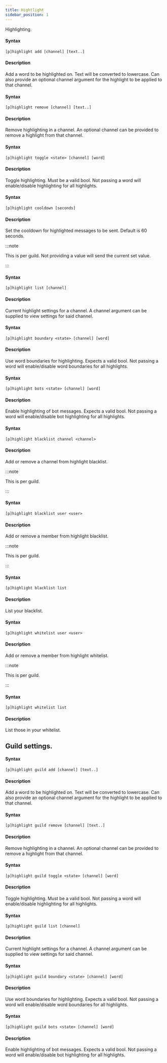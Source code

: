 ```yaml
---
title: Hightlight
sidebar_position: 1
---
```


Highlighting.

#### Syntax
```
[p]highlight add [channel] [text..]
```
#### Description
Add a word to be highlighted on.
Text will be converted to lowercase.
Can also provide an optional channel argument for
the highlight to be applied to that channel.

#### Syntax
```
[p]highlight remove [channel] [text..]
```
#### Description
Remove highlighting in a channel.
An optional channel can be provided to remove a highlight from that channel.

#### Syntax
```
[p]highlight toggle <state> [channel] [word]
```
#### Description
Toggle highlighting.
Must be a valid bool. Not passing a word will enable/disable highlighting for all
highlights.


#### Syntax
```
[p]highlight cooldown [seconds]
```
#### Description
Set the cooldown for highlighted messages to be sent. Default is 60 seconds.

:::note

This is per guild.
Not providing a value will send the current set value.

:::

#### Syntax
```
[p]highlight list [channel]
```
#### Description
Current highlight settings for a channel.
A channel argument can be supplied to view settings for said channel.

#### Syntax
```
[p]highlight boundary <state> [channel] [word]
```
#### Description
Use word boundaries for highlighting.
Expects a valid bool. Not passing a word will enable/disable word boundaries for all highlights.

#### Syntax
```
[p]highlight bots <state> [channel] [word]
```
#### Description
Enable highlighting of bot messages.
Expects a valid bool. Not passing a word will enable/disable bot highlighting for all highlights.

#### Syntax
```
[p]highlight blacklist channel <channel>
```
#### Description
Add or remove a channel from highlight blacklist.

:::note

This is per guild.

:::

#### Syntax
```
[p]highlight blacklist user <user>
```
#### Description
Add or remove a member from highlight blacklist.

:::note

This is per guild.

:::

#### Syntax
```
[p]highlight blacklist list
```
#### Description
List your blacklist.

#### Syntax
```
[p]highlight whitelist user <user>
```
#### Description
Add or remove a member from highlight whitelist.

:::note

This is per guild.

:::

#### Syntax
```
[p]highlight whitelist list
```
#### Description
List those in your whitelist.

## Guild settings.

#### Syntax
```
[p]highlight guild add [channel] [text..]
```
#### Description
Add a word to be highlighted on.
Text will be converted to lowercase.
Can also provide an optional channel argument for
the highlight to be applied to that channel.

#### Syntax
```
[p]highlight guild remove [channel] [text..]
```
#### Description
Remove highlighting in a channel.
An optional channel can be provided to remove a highlight from that channel.

#### Syntax
```
[p]highlight guild toggle <state> [channel] [word]
```
#### Description
Toggle highlighting.
Must be a valid bool. Not passing a word will enable/disable highlighting for all
highlights.

#### Syntax
```
[p]highlight guild list [channel]
```
#### Description
Current highlight settings for a channel.
A channel argument can be supplied to view settings for said channel.

#### Syntax
```
[p]highlight guild boundary <state> [channel] [word]
```
#### Description
Use word boundaries for highlighting.
Expects a valid bool. Not passing a word will enable/disable word boundaries for all highlights.


#### Syntax
```
[p]highlight guild bots <state> [channel] [word]
```
#### Description
Enable highlighting of bot messages.
Expects a valid bool. Not passing a word will enable/disable bot highlighting for all highlights.
